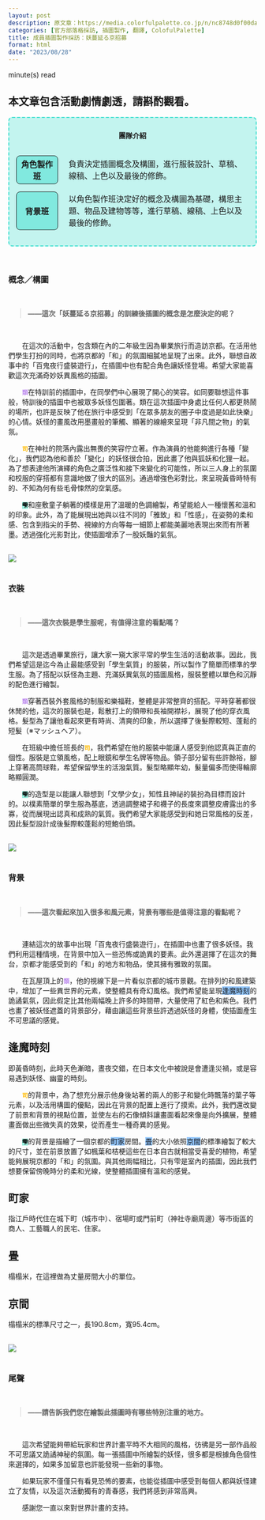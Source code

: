```yaml
---
layout: post
description: 原文章：https://media.colorfulpalette.co.jp/n/nc8748d0f00da | 此篇訪談翻譯僅作為個人練習。
categories: [官方部落格採訪, 插圖製作, 翻譯, ColofulPalette]
title: 成員插圖製作採訪：妖蔓延る京招募
format: html
date: "2023/08/28"
---
```

<script type="module" src="main.js"></script>

<span id="reading-tag"><span id="time"></span> minute(s) read</span>

::: {.callout-warning appearance="simple"}
## 本文章包含活動劇情劇透，請斟酌觀看。
:::


<div style="border:2px turquoise dashed;padding:0px 12px 0px 12px;border-radius:8px;background-color:rgba(64,224,208, 0.3) !important;" class="team-info">
<p style="text-align:center;font-weight:bold;margin-top:25px">團隊介紹</p>
<table style="border:none;border-collapse: separate;border-spacing: 2px 15px;">
<tr style="border:none;background-color:transparent;">
<th style="text-align:center;width:18%; border:1px solid;border-radius:8px;background-color:rgba(64,224,208, 0.5)">角色製作班</th>
<td style="border:none;padding-left:20px">負責決定插圖概念及構圖，進行服裝設計、草稿、線稿、上色以及最後的修飾。</td>
</tr>
<tr style="border:none;background-color:transparent;background-color:transparent;">
<th style="text-align:center;border:1px solid;border-radius:8px;background-color:rgba(64,224,208, 0.5)">背景班</th>
<td style="border:none;padding-left:20px">以角色製作班決定好的概念及構圖為基礎，構思主題、物品及建物等等，進行草稿、線稿、上色以及最後的修飾。</td>
</tr>
</table>
</div>
<br>

### 概念／構圖
<br>
<blockquote style="font-weight:bold;"> ——這次「妖蔓延る京招募」的訓練後插圖的概念是怎麼決定的呢？</blockquote>
<br>

&emsp;&emsp;在這次的活動中，包含類在內的二年級生因為畢業旅行而造訪京都。在活用他們學生打扮的同時，也將京都的「和」的氛圍細膩地呈現了出來。此外，聯想自故事中的「百鬼夜行盛裝遊行」，在插圖中也有配合角色讓妖怪登場。希望大家能喜歡這次充滿奇妙妖異風格的插圖。

&emsp;&emsp;<code><span style="color:#BB88EE;font-weight:bold;">類</span></code>在特訓前的插圖中，在同學們中心展現了開心的笑容。如同要聯想這件事般，特訓後的插圖中也被眾多妖怪包圍著。類在這次插圖中身處比任何人都更熱鬧的場所，也許是反映了他在旅行中感受到「在眾多朋友的圈子中度過是如此快樂」的心情。妖怪的畫風改用墨畫般的筆觸、顯著的線繪來呈現「非凡間之物」的氣氛。

&emsp;&emsp;<code><span style="color:#FFBB00;font-weight:bold;">司</span></code>在神社的院落內露出無畏的笑容佇立著。作為演員的他能夠進行各種「變化」，我們認為他和善於「變化」的妖怪很合拍，因此畫了他與狐妖和化狸一起。為了想表達他所演繹的角色之廣泛性和接下來變化的可能性，所以三人身上的氛圍和校服的穿搭都有意識地做了很大的區別。通過增強色彩對比，來呈現黃昏時特有的、不知為何有些毛骨悚然的空氣感。

&emsp;&emsp;<code style="background-color:#99EEDD"><span style="color:black;font-weight:bold;">雫</span></code>和座敷童子躺著的模樣是用了溫暖的色調繪製，希望能給人一種懷舊和溫和的印象。此外，為了能展現出她與以往不同的「雅致」和「性感」，在姿勢的柔和感、包含到指尖的手勢、視線的方向等每一細節上都能美麗地表現出來而有所著墨。透過強化光影對比，使插圖增添了一股妖豔的氣氛。

<br>
<img src="https://assets.st-note.com/img/1689757103721-k8koal5rrS.png?width=2000&height=2000&fit=bounds&format=jpg&quality=85">
<br><br>


### 衣裝
<br>
<blockquote style="font-weight:bold;"> ——這次衣裝是學生服呢，有值得注意的看點嗎？</blockquote>
<br>

&emsp;&emsp;這次是透過畢業旅行，讓大家一窺大家平常的學生生活的活動故事。因此，我們希望這是迄今為止最能感受到「學生氣質」的服裝，所以製作了簡單而標準的學生服。為了搭配以妖怪為主題、充滿妖異氣氛的插圖風格，服裝整體以單色和沉靜的配色進行繪製。

&emsp;&emsp;<code><span style="color:#BB88EE;font-weight:bold;">類</span></code>穿著西裝外套風格的制服和樂福鞋，整體是非常整齊的搭配。平時穿著都很休閒的他，這次的服裝也是，鬆散打上的領帶和長袖開襟衫，展現了他的穿衣風格。髮型為了讓他看起來更有時尚、清爽的印象，所以選擇了後髮際較短、蓬鬆的短髮（※マッシュヘア）。

&emsp;&emsp;在班級中擔任班長的<code><span style="color:#FFBB00;font-weight:bold;">司</span></code>，我們希望在他的服裝中能讓人感受到他認真與正直的個性。服裝是立領風格，配上眼鏡和學生名牌等物品。領子部分留有些許餘裕，腳上穿著高筒球鞋，希望保留學生的活潑氣質。髮型略顯年幼，髮量偏多而使得輪廓略顯圓潤。

&emsp;&emsp;<code style="background-color:#99EEDD"><span style="color:black;font-weight:bold;">雫</span></code>的造型是以能讓人聯想到「文學少女」，知性且神祕的裝扮為目標而設計的。以樸素簡單的學生服為基底，透過調整裙子和襪子的長度來調整皮膚露出的多寡，從而展現出認真和成熟的氣質。我們希望大家能感受到和她日常風格的反差，因此髮型設計成後髮際較蓬鬆的短鮑伯頭。

<br>
<img src="https://assets.st-note.com/img/1689757158529-RYfmsxMQIY.png?width=2000&height=2000&fit=bounds&format=jpg&quality=85">
<br><br>

### 背景
<br>
<blockquote style="font-weight:bold;"> ——這次看起來加入很多和風元素，背景有哪些是值得注意的看點呢？  </blockquote>
<br>

&emsp;&emsp;連結這次的故事中出現「百鬼夜行盛裝遊行」，在插圖中也畫了很多妖怪。我們利用這種情境，在背景中加入一些恐怖或詭異的要素。此外還選擇了在這次的舞台，京都才能感受到的「和」的地方和物品，使其擁有雅致的氛圍。

&emsp;&emsp;在瓦屋頂上的<code><span style="color:#BB88EE;font-weight:bold;">類</span></code>，他的視線下是一片看似京都的城市景觀。在排列的和風建築中，增加了一些異世界的元素，使整體具有奇幻風格。我們希望能呈現<span style="background-color:#92C6FF;">逢魔時刻</span>的詭譎氣氛，因此假定比其他兩幅晚上許多的時間帶，大量使用了紅色和紫色。我們也畫了被妖怪遮蓋的背景部分，藉由讓這些背景些許透過妖怪的身體，使插圖產生不可思議的感覺。

::: {.callout-note collapse="true"}
## <b>逢魔時刻</b>
即黃昏時刻，此時天色漸暗，晝夜交錯，在日本文化中被說是會遭逢災禍，或是容易遇到妖怪、幽靈的時刻。
:::

&emsp;&emsp;<code><span style="color:#FFBB00;font-weight:bold;">司</span></code>的背景中，為了想充分展示他身後站著的兩人的影子和變化時飄落的葉子等元素，以及活用構圖的優點，因此在背景的配置上進行了摸索。此外，我們還改變了前景和背景的視點位置，並使左右的石像傾斜讓畫面看起來像是向外擴展，整體畫面做出些微失真的效果，從而產生一種奇異的感覺。

&emsp;&emsp;<code style="background-color:#99EEDD"><span style="color:black;font-weight:bold;">雫</span></code>的背景是描繪了一個京都的<span style="background-color:#92C6FF;">町家</span>房間。<span style="background-color:#92C6FF;">畳</span>的大小依照<span style="background-color:#92C6FF;">京間</span>的標準繪製了較大的尺寸，並在前景放置了如楓葉和桔梗這些在日本自古就相當受喜愛的植物，希望能夠展現京都的「和」的氛圍。與其他兩幅相比，只有雫是室內的插圖，因此我們想要保留傍晚時分的柔和光線，使整體插圖擁有溫和的感覺。

::: {.callout-note collapse="true"}
## <b>町家</b>
指江戶時代住在城下町（城市中）、宿場町或門前町（神社寺廟周邊）等市街區的商人、工藝職人的民宅、住家。
:::
::: {.callout-note collapse="true"}
## <b>畳</b>
榻榻米，在這裡做為丈量房間大小的單位。
:::
::: {.callout-note collapse="true"}
## <b>京間</b>
榻榻米的標準尺寸之一，長190.8cm，寬95.4cm。
:::

<br>
<img src="https://assets.st-note.com/img/1689757212262-R1j1QK51WQ.png?width=2000&height=2000&fit=bounds&format=jpg&quality=85">
<br><br>

### 尾聲

<br>
<blockquote style="font-weight:bold;"> ——請告訴我們您在繪製此插圖時有哪些特別注重的地方。 </blockquote>
<br>

&emsp;&emsp;這次希望能夠帶給玩家和世界計畫平時不大相同的風格，彷彿是另一部作品般不可思議又詭譎神秘的氛圍。每一張插圖中所繪製的妖怪，很多都是根據角色個性來選擇的，如果多加留意也許能發現一些新的事物。

&emsp;&emsp;如果玩家不僅僅只有看見恐怖的要素，也能從插圖中感受到每個人都與妖怪建立了友情，以及這次活動獨有的青春感，我們將感到非常高興。

&emsp;&emsp;感謝您一直以來對世界計畫的支持。


